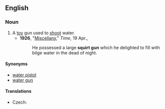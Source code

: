 ==English==

===Noun===
{{en-noun|sg=[[squirt]] [[gun]]}}

# A [[toy]] gun used to [[shoot]] water.
#*'''1926''', "[http://www.time.com/time/magazine/article/0,9171,729168-2,00.html Miscellany]," ''Time'', 19 Apr.,
#*:He possessed a large '''squirt gun''' which he delighted to fill with bilge water in the dead of night.

====Synonyms====
*[[water pistol]]
*[[water gun]]

====Translations====
{{trans-top|a toy gun used to shoot water}}
* Czech: {{t-|cs|stříkací pistole|f}}
{{trans-mid}}
{{trans-bottom}}